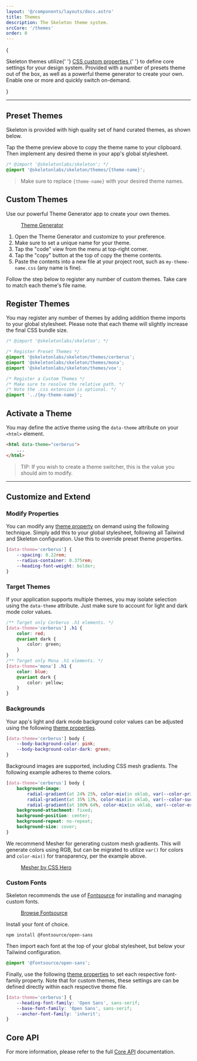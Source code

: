 ```yaml
---
layout: '@/components/layouts/docs.astro'
title: Themes
description: The Skeleton theme system.
srcCore: '/themes'
order: 0
---
```



{

<p class="text-xl">
	Skeleton themes utilize{' '}
	<a className="anchor" href="https://developer.mozilla.org/en-US/docs/Web/CSS/--*" target="_blank" rel="external">
		CSS custom properties
	</a>{' '}
	to define core settings for your design system. Provided with a number of presets theme out of the box, as well as a powerful theme
	generator to create your own. Enable one or more and quickly switch on-demand.
</p>
}

---

## Preset Themes

Skeleton is provided with high quality set of hand curated themes, as shown below.

<ThemeList />

Tap the theme preview above to copy the theme name to your clipboard. Then implement any desired theme in your app's global stylesheet.

```css title="app.css" {3}
/* @import '@skeletonlabs/skeleton'; */
@import '@skeletonlabs/skeleton/themes/{theme-name}';
```

> Make sure to replace `{theme-name}` with your desired theme names.

## Custom Themes

Use our powerful Theme Generator app to create your own themes.

<figure class="linker bg-noise">
	<a href="https://themes.skeleton.dev/" target="_blank" class="btn preset-filled">
		Theme Generator
	</a>
</figure>

1. Open the Theme Generator and customize to your preference.
2. Make sure to set a unique name for your theme.
3. Tap the "code" view from the menu at top-right corner.
4. Tap the "copy" button at the top of copy the theme contents.
5. Paste the contents into a new file at your project root, such as `my-theme-name.css` (any name is fine).

Follow the step below to register any number of custom themes. Take care to match each theme's file name.

## Register Themes

You may register any number of themes by adding addition theme imports to your global stylesheet. Please note that each theme will slightly increase the final CSS bundle size.

```css
/* @import '@skeletonlabs/skeleton'; */

/* Register Preset Themes */
@import '@skeletonlabs/skeleton/themes/cerberus';
@import '@skeletonlabs/skeleton/themes/mona';
@import '@skeletonlabs/skeleton/themes/vox';

/* Register a Custom Themes */
/* Make sure to resolve the relative path. */
/* Note the .css extension is optional. */
@import '../{my-theme-name}';
```

## Activate a Theme

You may define the active theme using the `data-theme` attribute on your `<html>` element.

```html
<html data-theme="cerberus">
	...
</html>
```

> TIP: If you wish to create a theme switcher, this is the value you should aim to modify.

---

## Customize and Extend

### Modify Properties

You can modify any [theme property](/docs/get-started/core-api) on demand using the following technique. Simply add this to your global stylesheet, following all Tailwind and Skeleton configuration. Use this to override preset theme properties.

```css title="app.css"
[data-theme='cerberus'] {
	--spacing: 0.22rem;
	--radius-container: 0.375rem;
	--heading-font-weight: bolder;
}
```

### Target Themes

If your application supports multiple themes, you may isolate selection using the `data-theme` attribute. Just make sure to account for light and dark mode color values.

```css title="app.css"
/** Target only Cerberus .h1 elements. */
[data-theme='cerberus'] .h1 {
	color: red;
	@variant dark {
		color: green;
	}
}
/** Target only Mona .h1 elements. */
[data-theme='mona'] .h1 {
	color: blue;
	@variant dark {
		color: yellow;
	}
}
```

### Backgrounds

Your app's light and dark mode background color values can be adjusted using the following [theme properties](/docs/get-started/core-api#colors).

```css title="app.css"
[data-theme='cerberus'] body {
	--body-background-color: pink;
	--body-background-color-dark: green;
}
```

Background images are supported, including CSS mesh gradients. The following example adheres to theme colors.

```css title="app.css"
[data-theme='cerberus'] body {
	background-image:
		radial-gradient(at 24% 25%, color-mix(in oklab, var(--color-primary-500) 30%, transparent) 0px, transparent 30%),
		radial-gradient(at 35% 13%, color-mix(in oklab, var(--color-success-500) 18%, transparent) 0px, transparent 30%),
		radial-gradient(at 100% 64%, color-mix(in oklab, var(--color-error-500) 3%, transparent) 0px, transparent 40%);
	background-attachment: fixed;
	background-position: center;
	background-repeat: no-repeat;
	background-size: cover;
}
```

We recommend Mesher for generating custom mesh gradients. This will generate colors using RGB, but can be migrated to utilize `var()` for colors and `color-mix()` for transparency, per the example above.

<figure class="linker bg-noise">
	<a class="btn preset-filled" href="https://csshero.org/mesher/" target="_blank">
		Mesher by CSS Hero
	</a>
</figure>

### Custom Fonts

Skeleton recommends the use of [Fontsource](https://fontsource.org/) for installing and managing custom fonts.

<figure class="linker bg-noise">
	<a class="btn preset-filled" href="https://fontsource.org/" target="_blank">
		Browse Fontsource
	</a>
</figure>

Install your font of choice.

```console
npm install @fontsource/open-sans
```

Then import each font at the top of your global stylesheet, but below your Tailwind configuration.

```css title="app.css"
@import '@fontsource/open-sans';
```

Finally, use the following [theme properties](/docs/get-started/core-api#base-1) to set each respective font-family property. Note that for custom themes, these settings are can be defined directly within each respective theme file.

```css title="app.css"
[data-theme='cerberus'] {
	--heading-font-family: 'Open Sans', sans-serif;
	--base-font-family: 'Open Sans', sans-serif;
	--anchor-font-family: 'inherit';
}
```

## Core API

For more information, please refer to the full [Core API](/docs/get-started/core-api) documentation.

